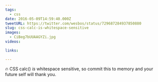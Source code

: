 ```yaml
---
tags:
  - css
date: 2016-05-09T14:59:40.000Z
tweetURL: https://twitter.com/wesbos/status/729687284937850880
slug: css-calc-is-whitespace-sensitive
images:
  - CiBeg7bUUAAGYZi.jpg
videos:

links:

---
```

🔥 CSS calc() _is_ whitespace sensitive, so commit this to memory and your future self will thank you.
